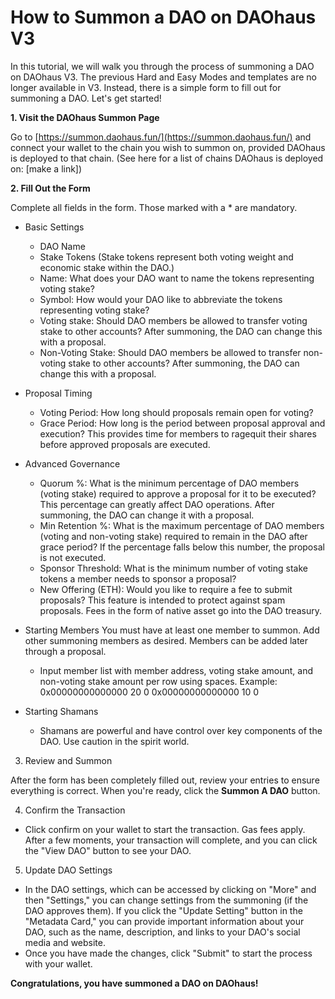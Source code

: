 # How to Summon a DAO on DAOhaus V3

In this tutorial, we will walk you through the process of summoning a DAO on DAOhaus V3. The previous Hard and Easy Modes and templates are no longer available in V3. Instead, there is a simple form to fill out for summoning a DAO. Let's get started!

**1. Visit the DAOhaus Summon Page**

Go to [https://summon.daohaus.fun/](https://summon.daohaus.fun/) and connect your wallet to the chain you wish to summon on, provided DAOhaus is deployed to that chain. (See here for a list of chains DAOhaus is deployed on: [make a link])

**2. Fill Out the Form**

Complete all fields in the form. Those marked with a * are mandatory.

- Basic Settings
  - DAO Name
  - Stake Tokens (Stake tokens represent both voting weight and economic stake within the DAO.)
  - Name: What does your DAO want to name the tokens representing voting stake?
  - Symbol: How would your DAO like to abbreviate the tokens representing voting stake?
  - Voting stake: Should DAO members be allowed to transfer voting stake to other accounts? After summoning, the DAO can change this with a proposal.
  - Non-Voting Stake: Should DAO members be allowed to transfer non-voting stake to other accounts? After summoning, the DAO can change this with a proposal.

- Proposal Timing
  - Voting Period: How long should proposals remain open for voting?
  - Grace Period: How long is the period between proposal approval and execution? This provides time for members to ragequit their shares before approved proposals are executed.

- Advanced Governance
  - Quorum %: What is the minimum percentage of DAO members (voting stake) required to approve a proposal for it to be executed? This percentage can greatly affect DAO operations. After summoning, the DAO can change it with a proposal.
  - Min Retention %: What is the maximum percentage of DAO members (voting and non-voting stake) required to remain in the DAO after grace period? If the percentage falls below this number, the proposal is not executed.
  - Sponsor Threshold: What is the minimum number of voting stake tokens a member needs to sponsor a proposal?
  - New Offering (ETH): Would you like to require a fee to submit proposals? This feature is intended to protect against spam proposals. Fees in the form of native asset go into the DAO treasury.

- Starting Members
You must have at least one member to summon. Add other summoning members as desired. Members can be added later through a proposal.
  - Input member list with member address, voting stake amount, and non-voting stake amount per row using spaces. Example: 0x00000000000000 20 0 0x00000000000000 10 0

- Starting Shamans
  - Shamans are powerful and have control over key components of the DAO. Use caution in the spirit world.

3. Review and Summon

After the form has been completely filled out, review your entries to ensure everything is correct. When you're ready, click the **Summon A DAO** button.

4. Confirm the Transaction

- Click confirm on your wallet to start the transaction. Gas fees apply. After a few moments, your transaction will complete, and you can click the "View DAO" button to see your DAO.

5. Update DAO Settings

- In the DAO settings, which can be accessed by clicking on "More" and then "Settings," you can change settings from the summoning (if the DAO approves them). If you click the "Update Setting" button in the "Metadata Card," you can provide important information about your DAO, such as the name, description, and links to your DAO's social media and website.
- Once you have made the changes, click "Submit" to start the process with your wallet.

**Congratulations, you have summoned a DAO on DAOhaus!**
